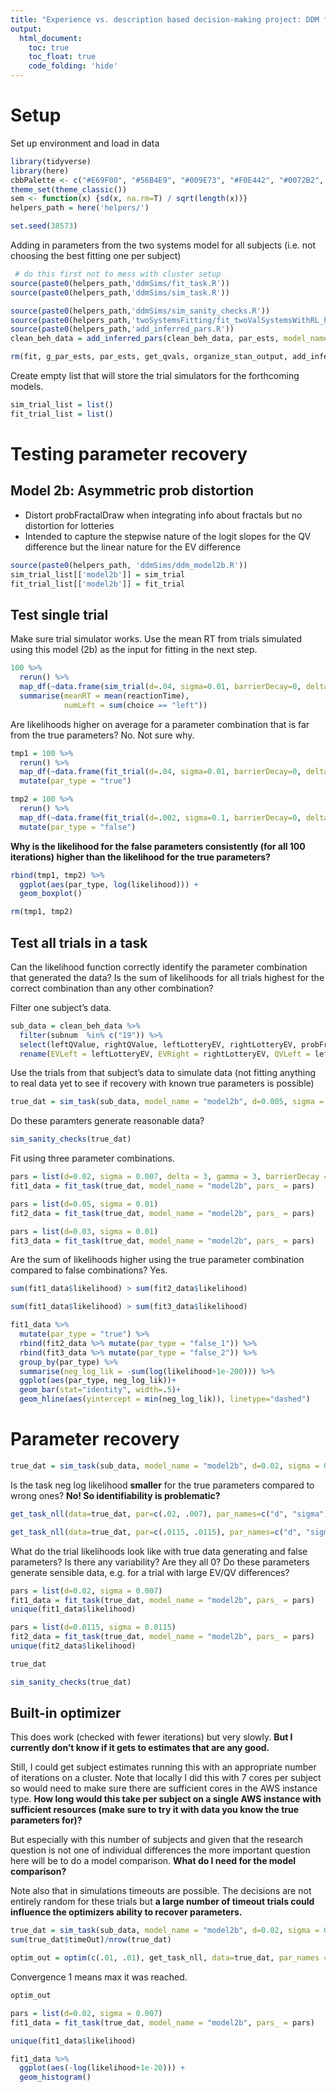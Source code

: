 ```yaml
---
title: "Experience vs. description based decision-making project: DDM fitting to subject data"
output: 
  html_document:
    toc: true
    toc_float: true
    code_folding: 'hide'
---
```


# Setup

Set up environment and load in data

```r
library(tidyverse)
library(here)
cbbPalette <- c("#E69F00", "#56B4E9", "#009E73", "#F0E442", "#0072B2", "#D55E00", "#CC79A7")
theme_set(theme_classic())
sem <- function(x) {sd(x, na.rm=T) / sqrt(length(x))}
helpers_path = here('helpers/')

set.seed(38573)
```

Adding in parameters from the two systems model for all subjects (i.e. not choosing the best fitting one per subject)

```r
 # do this first not to mess with cluster setup
source(paste0(helpers_path,'ddmSims/fit_task.R'))
source(paste0(helpers_path,'ddmSims/sim_task.R'))

source(paste0(helpers_path,'ddmSims/sim_sanity_checks.R'))
source(paste0(helpers_path,'twoSystemsFitting/fit_twoValSystemsWithRL_hierarchical.R'))
source(paste0(helpers_path,'add_inferred_pars.R'))
clean_beh_data = add_inferred_pars(clean_beh_data, par_ests, model_name="original")

rm(fit, g_par_ests, par_ests, get_qvals, organize_stan_output, add_inferred_pars, extract_var_for_stan)
```

Create empty list that will store the trial simulators for the forthcoming models.

```r
sim_trial_list = list()
fit_trial_list = list()
```


# Testing parameter recovery

## Model 2b: Asymmetric prob distortion

- Distort probFractalDraw when integrating info about fractals but no distortion for lotteries
- Intended to capture the stepwise nature of the logit slopes for the QV difference but the linear nature for the EV difference

```r
source(paste0(helpers_path, 'ddmSims/ddm_model2b.R'))
sim_trial_list[['model2b']] = sim_trial
fit_trial_list[['model2b']] = fit_trial
```

## Test single trial

Make sure trial simulator works. Use the mean RT from trials simulated using this model (2b) as the input for fitting in the next step. 

```r
100 %>% 
  rerun() %>%
  map_df(~data.frame(sim_trial(d=.04, sigma=0.01, barrierDecay=0, delta=3, gamma=3, EVLeft = .7, EVRight = .2, QVLeft = .7, QVRight = .2, probFractalDraw = .4))) %>%
  summarise(meanRT = mean(reactionTime),
            numLeft = sum(choice == "left"))

```

Are likelihoods higher on average for a parameter combination that is far from the true parameters? No. Not sure why.

```r
tmp1 = 100 %>% 
  rerun() %>%
  map_df(~data.frame(fit_trial(d=.04, sigma=0.01, barrierDecay=0, delta=3, gamma=3, EVLeft = .7, EVRight = .2, QVLeft = .7, QVRight = .2, probFractalDraw = .4, choice = "left", reactionTime = .7))) %>%
  mutate(par_type = "true")
```

```r
tmp2 = 100 %>% 
  rerun() %>%
  map_df(~data.frame(fit_trial(d=.002, sigma=0.1, barrierDecay=0, delta=3, gamma=3, EVLeft = .7, EVRight = .2, QVLeft = .7, QVRight = .2, probFractalDraw = .4, choice = "left", reactionTime = .7))) %>%
  mutate(par_type = "false")
```

**Why is the likelihood for the false parameters consistently (for all 100 iterations) higher than the likelihood for the true parameters?**

```r
rbind(tmp1, tmp2) %>%
  ggplot(aes(par_type, log(likelihood))) +
  geom_boxplot()
```

```r
rm(tmp1, tmp2)
```

## Test all trials in a task

Can the likelihood function correctly identify the parameter combination that generated the data? Is the sum of likelihoods for all trials highest for the correct combination than any other combination?

Filter one subject's data.

```r
sub_data = clean_beh_data %>%
  filter(subnum  %in% c("19")) %>%
  select(leftQValue, rightQValue, leftLotteryEV, rightLotteryEV, probFractalDraw, reactionTime, choiceLeft, subnum) %>%
  rename(EVLeft = leftLotteryEV, EVRight = rightLotteryEV, QVLeft = leftQValue, QVRight = rightQValue)
```

Use the trials from that subject's data to simulate data (not fitting anything to real data yet to see if recovery with known true parameters is possible)

```r
true_dat = sim_task(sub_data, model_name = "model2b", d=0.005, sigma = 0.007, delta = 3, gamma = 3, barrierDecay = 0.004, epsilon = 0.03)
```

Do these paramters generate reasonable data?

```r
sim_sanity_checks(true_dat)
```

Fit using three parameter combinations.

```r
pars = list(d=0.02, sigma = 0.007, delta = 3, gamma = 3, barrierDecay = 0.004, epsilon = 0.03)
fit1_data = fit_task(true_dat, model_name = "model2b", pars_ = pars)
```

```r
pars = list(d=0.05, sigma = 0.01)
fit2_data = fit_task(true_dat, model_name = "model2b", pars_ = pars)
```

```r
pars = list(d=0.03, sigma = 0.01)
fit3_data = fit_task(true_dat, model_name = "model2b", pars_ = pars)
```

Are the sum of likelihoods higher using the true parameter combination compared to false combinations? Yes.

```r
sum(fit1_data$likelihood) > sum(fit2_data$likelihood)
```

```r
sum(fit1_data$likelihood) > sum(fit3_data$likelihood)
```

```r
fit1_data %>%
  mutate(par_type = "true") %>%
  rbind(fit2_data %>% mutate(par_type = "false_1")) %>%
  rbind(fit3_data %>% mutate(par_type = "false_2")) %>%
  group_by(par_type) %>%
  summarise(neg_log_lik = -sum(log(likelihood+1e-200))) %>%
  ggplot(aes(par_type, neg_log_lik))+
  geom_bar(stat="identity", width=.5)+
  geom_hline(aes(yintercept = min(neg_log_lik)), linetype="dashed")

```

# Parameter recovery

```r
true_dat = sim_task(sub_data, model_name = "model2b", d=0.02, sigma = 0.007)
```

Is the task neg log likelihood **smaller** for the true parameters compared to wrong ones? **No! So identifiability is problematic?**

```r
get_task_nll(data=true_dat, par=c(.02, .007), par_names=c("d", "sigma"), model_name="model2b")
```

```r
get_task_nll(data=true_dat, par=c(.0115, .0115), par_names=c("d", "sigma"), model_name="model2b")
```

What do the trial likelihoods look like with true data generating and false parameters? Is there any variability? Are they all 0? Do these parameters generate sensible data, e.g. for a trial with large EV/QV differences? 

```r
pars = list(d=0.02, sigma = 0.007)
fit1_data = fit_task(true_dat, model_name = "model2b", pars_ = pars)
unique(fit1_data$likelihood)
```

```r
pars = list(d=0.0115, sigma = 0.0115)
fit2_data = fit_task(true_dat, model_name = "model2b", pars_ = pars)
unique(fit2_data$likelihood)
```

```r
true_dat
```

```r
sim_sanity_checks(true_dat)
```

## Built-in optimizer

This does work (checked with fewer iterations) but very slowly. **But I currently don't know if it gets to estimates that are any good.**

Still, I could get subject estimates running this with an appropriate number of iterations on a cluster. Note that locally I did this with 7 cores per subject so would need to make sure there are sufficient cores in the AWS instance type. **How long would this take per subject on a single AWS instance with sufficient resources (make sure to try it with data you know the true parameters for)?**

But especially with this number of subjects and given that the research question is not one of individual differences the more important question here will be to do a model comparison. **What do I need for the model comparison?**

Note also that in simulations timeouts are possible. The decisions are not entirely random for these trials but **a large number of timeout trials could influence the optimizers ability to recover parameters.**

```r
true_dat = sim_task(sub_data, model_name = "model2b", d=0.02, sigma = 0.007)
sum(true_dat$timeOut)/nrow(true_dat)
```

```r
optim_out = optim(c(.01, .01), get_task_nll, data=true_dat, par_names = c("d", "sigma"), model_name="model2b", control = list(maxit=25))
```

Convergence 1 means max it was reached.

```r
optim_out
```

```r
pars = list(d=0.02, sigma = 0.007)
fit1_data = fit_task(true_dat, model_name = "model2b", pars_ = pars)
```

```r
unique(fit1_data$likelihood)
```

```r
fit1_data %>%
  ggplot(aes(-log(likelihood+1e-20))) +
  geom_histogram()
```